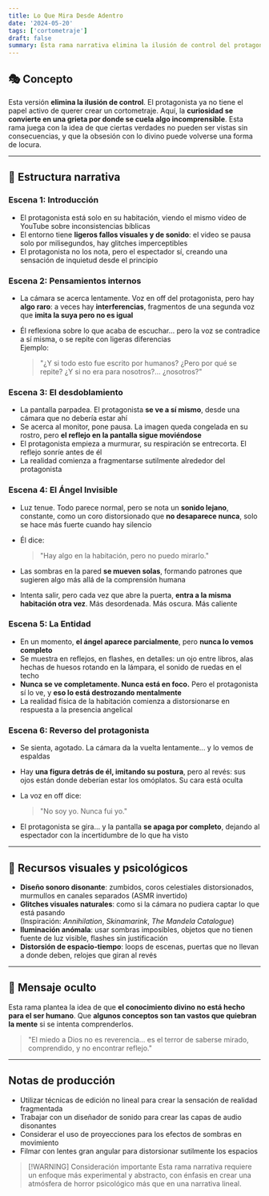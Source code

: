 ```yaml
---
title: Lo Que Mira Desde Adentro
date: '2024-05-20'
tags: ['cortometraje']
draft: false
summary: Esta rama narrativa elimina la ilusión de control del protagonista. La curiosidad intelectual se convierte en una grieta por donde se filtra algo incomprensible. Explora la idea de que ciertas verdades cósmicas no pueden ser contempladas sin consecuencias, y que la obsesión con lo divino puede transformarse en una forma de horror existencial.
---
```


## 🎭 Concepto

Esta versión **elimina la ilusión de control**. El protagonista ya no tiene el papel activo de querer crear un cortometraje. Aquí, la **curiosidad se convierte en una grieta por donde se cuela algo incomprensible**. Esta rama juega con la idea de que ciertas verdades no pueden ser vistas sin consecuencias, y que la obsesión con lo divino puede volverse una forma de locura.

---

## 🧩 Estructura narrativa

### Escena 1: Introducción

- El protagonista está solo en su habitación, viendo el mismo video de YouTube sobre inconsistencias bíblicas
- El entorno tiene **ligeros fallos visuales y de sonido**: el video se pausa solo por milisegundos, hay glitches imperceptibles
- El protagonista no los nota, pero el espectador sí, creando una sensación de inquietud desde el principio

### Escena 2: Pensamientos internos

- La cámara se acerca lentamente. Voz en off del protagonista, pero hay **algo raro**: a veces hay **interferencias**, fragmentos de una segunda voz que **imita la suya pero no es igual**
- Él reflexiona sobre lo que acaba de escuchar... pero la voz se contradice a sí misma, o se repite con ligeras diferencias  
  Ejemplo:
  
  > "¿Y si todo esto fue escrito por humanos? ¿Pero por qué se repite? ¿Y si no era para nosotros?... ¿nosotros?"

### Escena 3: El desdoblamiento

- La pantalla parpadea. El protagonista **se ve a sí mismo**, desde una cámara que no debería estar ahí
- Se acerca al monitor, pone pausa. La imagen queda congelada en su rostro, pero **el reflejo en la pantalla sigue moviéndose**
- El protagonista empieza a murmurar, su respiración se entrecorta. El reflejo sonríe antes de él
- La realidad comienza a fragmentarse sutilmente alrededor del protagonista

### Escena 4: El Ángel Invisible

- Luz tenue. Todo parece normal, pero se nota un **sonido lejano**, constante, como un coro distorsionado que **no desaparece nunca**, solo se hace más fuerte cuando hay silencio
- Él dice:
  
  > "Hay algo en la habitación, pero no puedo mirarlo."
  
- Las sombras en la pared **se mueven solas**, formando patrones que sugieren algo más allá de la comprensión humana
- Intenta salir, pero cada vez que abre la puerta, **entra a la misma habitación otra vez**. Más desordenada. Más oscura. Más caliente

### Escena 5: La Entidad

- En un momento, **el ángel aparece parcialmente**, pero **nunca lo vemos completo**
- Se muestra en reflejos, en flashes, en detalles: un ojo entre libros, alas hechas de huesos rotando en la lámpara, el sonido de ruedas en el techo
- **Nunca se ve completamente. Nunca está en foco.** Pero el protagonista sí lo ve, y **eso lo está destrozando mentalmente**
- La realidad física de la habitación comienza a distorsionarse en respuesta a la presencia angelical

### Escena 6: Reverso del protagonista

- Se sienta, agotado. La cámara da la vuelta lentamente... y lo vemos de espaldas
- Hay **una figura detrás de él, imitando su postura**, pero al revés: sus ojos están donde deberían estar los omóplatos. Su cara está oculta
- La voz en off dice:
  
  > "No soy yo. Nunca fui yo."
  
- El protagonista se gira... y la pantalla **se apaga por completo**, dejando al espectador con la incertidumbre de lo que ha visto

---

## 🎨 Recursos visuales y psicológicos

- **Diseño sonoro disonante**: zumbidos, coros celestiales distorsionados, murmullos en canales separados (ASMR invertido)
- **Glitches visuales naturales**: como si la cámara no pudiera captar lo que está pasando  
  (Inspiración: _Annihilation_, _Skinamarink_, _The Mandela Catalogue_)
- **Iluminación anómala**: usar sombras imposibles, objetos que no tienen fuente de luz visible, flashes sin justificación
- **Distorsión de espacio-tiempo**: loops de escenas, puertas que no llevan a donde deben, relojes que giran al revés

---

## 🔐 Mensaje oculto

Esta rama plantea la idea de que **el conocimiento divino no está hecho para el ser humano**. Que **algunos conceptos son tan vastos que quiebran la mente** si se intenta comprenderlos.

> "El miedo a Dios no es reverencia… es el terror de saberse mirado, comprendido, y no encontrar reflejo."

---

## Notas de producción

- Utilizar técnicas de edición no lineal para crear la sensación de realidad fragmentada
- Trabajar con un diseñador de sonido para crear las capas de audio disonantes
- Considerar el uso de proyecciones para los efectos de sombras en movimiento
- Filmar con lentes gran angular para distorsionar sutilmente los espacios

> [!WARNING] Consideración importante
> Esta rama narrativa requiere un enfoque más experimental y abstracto, con énfasis en crear una atmósfera de horror psicológico más que en una narrativa lineal.